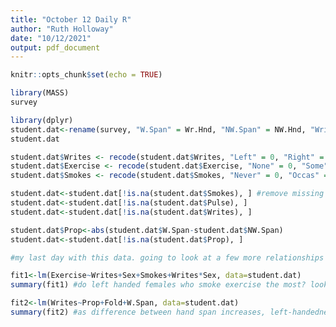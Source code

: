 ```yaml
---
title: "October 12 Daily R"
author: "Ruth Holloway"
date: "10/12/2021"
output: pdf_document
---
```


```r
knitr::opts_chunk$set(echo = TRUE)
```

```r
library(MASS)
survey

library(dplyr)
student.dat<-rename(survey, "W.Span" = Wr.Hnd, "NW.Span" = NW.Hnd, "Writes" = W.Hnd, "Exercise" = Exer, "Measurement" = M.I, "Smokes" = Smoke) #renaming some columns because the names aren't intuitive
student.dat

student.dat$Writes <- recode(student.dat$Writes, "Left" = 0, "Right" = 1) #recode writing hand variable
student.dat$Exercise <- recode(student.dat$Exercise, "None" = 0, "Some" = 1, "Freq" = 2)
student.dat$Smokes <- recode(student.dat$Smokes, "Never" = 0, "Occas" = 1, "Regul" = 2)

student.dat<-student.dat[!is.na(student.dat$Smokes), ] #remove missing values
student.dat<-student.dat[!is.na(student.dat$Pulse), ]
student.dat<-student.dat[!is.na(student.dat$Writes), ]

student.dat$Prop<-abs(student.dat$W.Span-student.dat$NW.Span)
student.dat<-student.dat[!is.na(student.dat$Prop), ]

#my last day with this data. going to look at a few more relationships

fit1<-lm(Exercise~Writes+Sex+Smokes+Writes*Sex, data=student.dat)
summary(fit1) #do left handed females who smoke exercise the most? looks like right-handed men also exercise at higher rates. weird.

fit2<-lm(Writes~Prop+Fold+W.Span, data=student.dat)
summary(fit2) #as difference between hand span increases, left-handedness also increases. folding with neither hand on top is a better indicator of right-handedness than is folding with one's right hand on top. 
```

